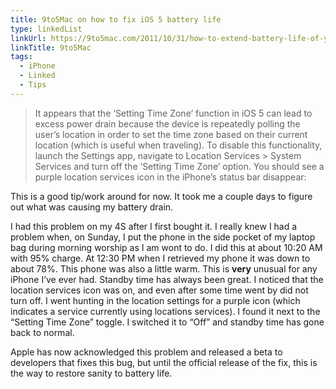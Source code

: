 ```yaml
---
title: 9to5Mac on how to fix iOS 5 battery life
type: linkedList
linkUrl: https://9to5mac.com/2011/10/31/how-to-extend-battery-life-of-your-iphone-4s-by-disabling-setting-time-zone/
linkTitle: 9to5Mac
tags:
  - iPhone
  - Linked
  - Tips
---
```


> It appears that the ‘Setting Time Zone’ function in iOS 5 can lead to excess power drain because the device is repeatedly polling the user’s location in order to set the time zone based on their current location (which is useful when traveling). To disable this functionality, launch the Settings app, navigate to Location Services > System Services and turn off the ‘Setting Time Zone’ option. You should see a purple location services icon in the iPhone’s status bar disappear:

This is a good tip/work around for now. It took me a couple days to figure out what was causing my battery drain.

I had this problem on my 4S after I first bought it. I really knew I had a problem when, on Sunday, I put the phone in the side pocket of my laptop bag during morning worship as I am wont to do. I did this at about 10:20 AM with 95% charge. At 12:30 PM when I retrieved my phone it was down to about 78%. This phone was also a little warm. This is **very** unusual for any iPhone I’ve ever had. Standby time has always been great. I noticed that the location services icon was on, and even after some time went by did not turn off. I went hunting in the location settings for a purple icon (which indicates a service currently using locations services). I found it next to the “Setting Time Zone” toggle. I switched it to “Off” and standby time has gone back to normal.

Apple has now acknowledged this problem and released a beta to developers that fixes this bug, but until the official release of the fix, this is the way to restore sanity to battery life.
